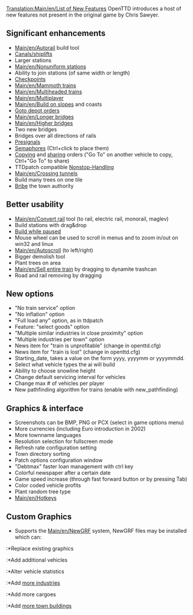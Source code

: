{{es/Traducción|List of New Features|0}}
[[Translation:Main/en/List of New Features]]
OpenTTD introduces a host of new features not present in the original game by Chris Sawyer.

==Significant enhancements==
*[[Main/en/Autorail]] build tool
*[[Main/en/Water Transport Tiles|Canals/shiplifts]]
*Larger stations
*[[Main/en/Nonuniform stations]]
*Ability to join stations (of same width or length)
*[[Main/en/Waypoints|Checkpoints]]
*[[Main/en/Mammoth trains]]
*[[Main/en/Multiheaded trains]]
*[[Main/en/Multiplayer]]
*[[Main/en/Build on slopes]] and coasts
*[[Main/en/Allow goto depot orders|Goto depot orders]]
*[[Main/en/Longer bridges]]
*[[Main/en/Higher bridges]]
*Two new bridges
*Bridges over all directions of rails
*[[Main/en/Signals#Pre-signals|Presignals]]
*[[Main/en/Signals#Semaphores|Semaphores]] (Ctrl+click to place them)
*[[Main/en/Orders#Copying orders|Copying]] and [[Main/en/Orders#Shared Orders|sharing]] orders ("Go To" on another vehicle to copy, Ctrl+"Go To" to share)
*TTDpatch compatible [[Main/en/Non-stop|Nonstop-Handling]]
*[[Main/en/Crossing tunnels]]
*Build many trees on one tile
*[[Main/en/Bribe authority|Bribe]] the town authority

==Better usability==
* [[Main/en/Convert rail]] tool (to rail, electric rail, monorail, maglev)
* Build stations with drag&drop
* [[Main/en/Cheats#Build while in pause mode|Build while paused]]
* Mouse wheel can be used to scroll in menus and to zoom in/out on win32 and linux
* [[Main/en/Autoscroll]] (to left/right)
* Bigger demolish tool
* Plant trees on area
* [[Main/en/Sell entire train]] by dragging to dynamite trashcan
* Road and rail removing by dragging

==New options==
* "No train service" option
* "No inflation" option
* "Full load any" option, as in ttdpatch
* Feature: "select goods" option
* "Multiple similar industries in close proximity" option
* "Multiple industries per town" option
* News item for "train is unprofitable" (change in openttd.cfg)
* News item for "train is lost" (change in openttd.cfg)
* Starting_date, takes a value on the form yyyy, yyyymm or yyyymmdd.
* Select what vehicle types the ai will build
* Ability to choose snowline height
* Change default servicing interval for vehicles
* Change max # of vehicles per player
* New pathfinding algorithm for trains (enable with new_pathfinding)

==Graphics & interface==
* Screenshots can be BMP, PNG or PCX (select in game options menu)
* More currencies (including Euro introduction in 2002)
* More townname languages
* Resolution selection for fullscreen mode
* Refresh rate configuration setting
* Town directory sorting
* Patch options configuration window
* "Debtmax" faster loan management with ctrl key
* Colorful newspaper after a certain date
* Game speed increase (through fast forward button or by pressing Tab)
* Color coded vehicle profits
* Plant random tree type
* [[Main/en/Hotkeys]]

==Custom Graphics==
*Supports the [[Main/en/NewGRF]] system, NewGRF files may be installed which can:
:*Replace existing graphics
:*Add additional vehicles
:*Alter vehicle statistics
:*Add [[Main/en/NewGRF Industries|more industries]]
:*Add more cargoes
:*Add [[Main/en/NewGRF Houses|more town buildings]]